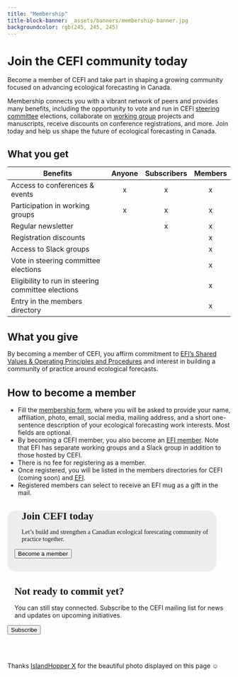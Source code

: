 ```yaml
---
title: "Membership"
title-block-banner: _assets/banners/membership-banner.jpg
backgroundcolor: rgb(245, 245, 245)
---
```


<style>
  .quarto-title-banner {
    height: 400px;
    text-align: center;
  }
</style>

<div class=content-center>
<h1 style="font-size: calc(1.5rem + 0.30vw); padding-bottom: 0;">Join the CEFI community today</h1>
</div>

<div class=content-left>
Become a member of CEFI and take part in shaping a growing community focused on advancing ecological forecasting in Canada. 

Membership connects you with a vibrant network of peers and provides many benefits, including the opportunity to vote and run in CEFI <a href="https://canadianefi.ca/steering-committee.html">steering committee</a> elections, collaborate on <a href="https://ecoforecast.org/cross-cutting-themes" target="_blank">working group</a> projects and manuscripts, receive discounts on conference registrations, and more. Join today and help us shape the future of ecological forecasting in Canada.

<h1 style="font-size: calc(1.15rem + 0.30vw); padding-bottom: 0;">
What you get
</h1>

</div>

::: {.custom-table}
| Benefits                                           | Anyone | Subscribers | Members |
|----------------------------------------------------|:------:|:-----------:|:-------:|
| Access to conferences & events                     | x      | x           | x       |
| Participation in working groups                    | x      | x           | x       |
| Regular newsletter                                 |        | x           | x       |
| Registration discounts                             |        |             | x       |
| Access to Slack groups                             |        |             | x       |
| Vote in steering committee elections               |        |             | x       |
| Eligibility to run in steering committee elections |        |             | x       |
| Entry in the members directory                     |        |             | x       |
:::

<div class=content-left>

<h1 style="font-size: calc(1.25rem + 0.30vw); padding-bottom: 0;">
What you give
</h1>

By becoming a member of CEFI, you affirm commitment to <a href="http://ecoforecast.org/shared-values-and-principles/" target="_blank">EFI's Shared Values & Operating Principles and Procedures</a> and interest in building a community of practice around ecological forecasts.

<h1 style="font-size: calc(1.25rem + 0.30vw); padding-bottom: 0;">
How to become a member
</h1>

* Fill the <a href="https://nd.qualtrics.com/jfe/form/SV_5j6DIIwitmGJhoW?source=canadian-efi" target="_blank">membership form</a>, where you will be asked to provide your name, affiliation, photo, email, social media, mailing address, and a short one-sentence description of your ecological forecasting work interests. Most fields are optional.
* By becoming a CEFI member, you also become an <a href="https://ecoforecast.org/" target="_blank">EFI member</a>. Note that EFI has separate working groups and a Slack group in addition to those hosted by CEFI.
* There is no fee for registering as a member. 
* Once registered, you will be listed in the members directories for CEFI (coming soon) and <a href="https://ecoforecast.org/member-profiles/" target="_blank">EFI</a>.
* Registered members can select to receive an EFI mug as a gift in the mail.
</div>

<div class="gallery-responsive">

<div 
class="two-column-gallery" 
style="padding: 0 1rem 1rem 1rem;
margin: 0 2rem 1rem 0;
background-color: #d9d9d970;
font-family: 'Varela';
border-radius: 20px;">
<h1 style="font-size: calc(1.25rem + 0.30vw); padding: 0 0 0 1rem;">
Join CEFI today
</h1>
<p style="padding: 0 0 0 1rem;">Let's build and strengthen a Canadian ecological forescating community of practice together.</p>
<a href="https://nd.qualtrics.com/jfe/form/SV_5j6DIIwitmGJhoW?source=canadian-efi" target="_blank">
<button class=btn>Become a member</button></a>
</div>

<div class="two-column-gallery">
<h1 style="font-family: 'Varela'; font-size: calc(1.25rem + 0.30vw); padding: 0 0 0 1rem;">
Not ready to commit yet?
</h1>
<p style="padding: 0 0 0 1rem;">You can still stay connected. Subscribe to the CEFI mailing list for news and updates on upcoming initiatives.</p>
<a href="https://canadianefi.ca/subscribe.html">
<button class=btn>Subscribe</button></a>
</div>

</div>

<br>
<br>

<div class=photo-reference>
Thanks <a href="https://www.pexels.com/photo/people-canoeing-on-river-in-forest-in-mountains-15110517/" target="_blank">IslandHopper X</a> for the beautiful photo displayed on this page ☺
</div>
